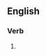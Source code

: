 ==English==

===Verb===
{{head|en|verb form}}

# {{present participle of|deregulate|lang=en|nocat=1}}